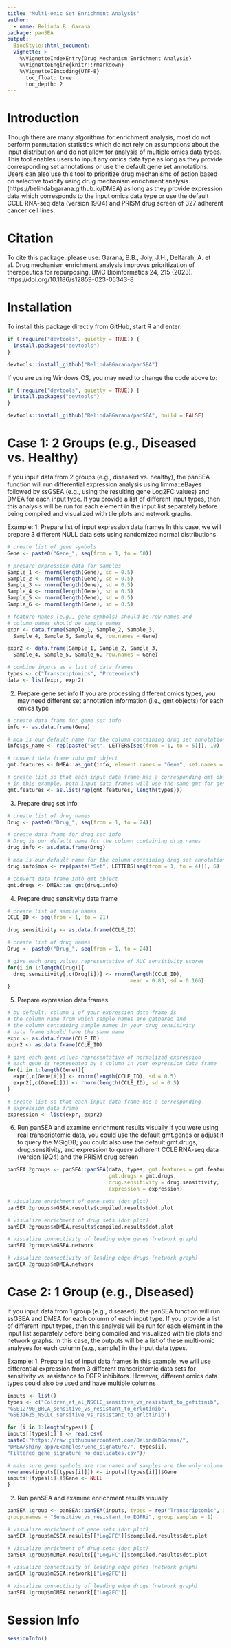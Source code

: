 ```yaml
---
title: "Multi-omic Set Enrichment Analysis"
author: 
  - name: Belinda B. Garana
package: panSEA
output:
  BiocStyle::html_document:
  vignette: >
    %\VignetteIndexEntry{Drug Mechanism Enrichment Analysis}
    %\VignetteEngine{knitr::rmarkdown}
    %\VignetteIEncoding{UTF-8}
      toc_float: true
      toc_depth: 2
---
```


# Introduction
Though there are many algorithms for enrichment analysis, most do not perform 
permutation statistics which do not rely on assumptions about the input 
distribution and do not allow for analysis of multiple omics data types. 
This tool enables users to input any omics data type as long as they provide 
corresponding set annotations or use the default gene set annotations. Users 
can also use this tool to prioritize drug mechanisms of action based on 
selective toxicity using drug mechanism enrichment analysis 
(https://belindabgarana.github.io/DMEA) as long as they provide expression 
data which corresponds to the input omics data type or use the default CCLE 
RNA-seq data (version 19Q4) and PRISM drug screen of 327 adherent cancer cell 
lines.

# Citation
To cite this package, please use:
Garana, B.B., Joly, J.H., Delfarah, A. et al. Drug mechanism enrichment analysis improves prioritization of therapeutics for repurposing. BMC Bioinformatics 24, 215 (2023). https://doi.org/10.1186/s12859-023-05343-8

# Installation
To install this package directly from GitHub, start R and enter:
```r
if (!require("devtools", quietly = TRUE)) {
  install.packages("devtools")
}

devtools::install_github("BelindaBGarana/panSEA")
```

If you are using Windows OS, you may need to change the code above to:
```r
if (!require("devtools", quietly = TRUE)) {
  install.packages("devtools")
}

devtools::install_github("BelindaBGarana/panSEA", build = FALSE)
```

# Case 1: 2 Groups (e.g., Diseased vs. Healthy)
If you input data from 2 groups (e.g., diseased vs. healthy), the panSEA 
function will run differential expression analysis using limma::eBayes 
followed by ssGSEA (e.g., using the resulting gene Log2FC values) and DMEA 
for each input type. If you provide a list of different input types, then this 
analysis will be run for each element in the input list separately before being 
compiled and visualized with tile plots and network graphs.

Example:
1. Prepare list of input expression data frames
In this case, we will prepare 3 different NULL data sets using randomized 
normal distributions
```r
# create list of gene symbols
Gene <- paste0("Gene_", seq(from = 1, to = 50))

# prepare expression data for samples
Sample_1 <- rnorm(length(Gene), sd = 0.5)
Sample_2 <- rnorm(length(Gene), sd = 0.5)
Sample_3 <- rnorm(length(Gene), sd = 0.5)
Sample_4 <- rnorm(length(Gene), sd = 0.5)
Sample_5 <- rnorm(length(Gene), sd = 0.5)
Sample_6 <- rnorm(length(Gene), sd = 0.5)

# feature names (e.g., gene symbols) should be row names and 
# column names should be sample names
expr <- data.frame(Sample_1, Sample_2, Sample_3, 
  Sample_4, Sample_5, Sample_6, row.names = Gene)

expr2 <- data.frame(Sample_1, Sample_2, Sample_3, 
  Sample_4, Sample_5, Sample_6, row.names = Gene)

# combine inputs as a list of data frames
types <- c("Transcriptomics", "Proteomics")
data <- list(expr, expr2)
```

2. Prepare gene set info
If you are processing different omics types, you may need different set 
annotation information (i.e., gmt objects) for each omics type
```r
# create data frame for gene set info
info <- as.data.frame(Gene)

# moa is our default name for the column containing drug set annotations
info$gs_name <- rep(paste("Set", LETTERS[seq(from = 1, to = 5)]), 10)

# convert data frame into gmt object
gmt.features <- DMEA::as_gmt(info, element.names = "Gene", set.names = "gs_name")

# create list so that each input data frame has a corresponding gmt object
# in this example, both input data frames will use the same gmt for gene sets
gmt.features <- as.list(rep(gmt.features, length(types)))
```

3. Prepare drug set info
```r
# create list of drug names
Drug <- paste0("Drug_", seq(from = 1, to = 24))

# create data frame for drug set info
# Drug is our default name for the column containing drug names
drug.info <- as.data.frame(Drug)

# moa is our default name for the column containing drug set annotations
drug.info$moa <- rep(paste("Set", LETTERS[seq(from = 1, to = 4)]), 6)

# convert data frame into gmt object
gmt.drugs <- DMEA::as_gmt(drug.info)
```

4. Prepare drug sensitivity data frame
```r
# create list of sample names
CCLE_ID <- seq(from = 1, to = 21)

drug.sensitivity <- as.data.frame(CCLE_ID)

# create list of drug names
Drug <- paste0("Drug_", seq(from = 1, to = 24))

# give each drug values representative of AUC sensitivity scores
for(i in 1:length(Drug)){
  drug.sensitivity[,c(Drug[i])] <- rnorm(length(CCLE_ID),
                                        mean = 0.83, sd = 0.166)
}
```

5. Prepare expression data frames
```r
# by default, column 1 of your expression data frame is
# the column name from which sample names are gathered and
# the column containing sample names in your drug sensitivity
# data frame should have the same name
expr <- as.data.frame(CCLE_ID)
expr2 <- as.data.frame(CCLE_ID)

# give each gene values representative of normalized expression
# each gene is represented by a column in your expression data frame
for(i in 1:length(Gene)){
  expr[,c(Gene[i])] <- rnorm(length(CCLE_ID), sd = 0.5)
  expr2[,c(Gene[i])] <- rnorm(length(CCLE_ID), sd = 0.5)
}

# create list so that each input data frame has a corresponding 
# expression data frame
expression <- list(expr, expr2)
```

6. Run panSEA and examine enrichment results visually
If you were using real transcriptomic data, you could use the default 
gmt.genes or adjust it to query the MSigDB; you could also use the default 
gmt.drugs, drug.sensitivity, and expression to query adherent CCLE RNA-seq data 
(version 19Q4) and the PRISM drug screen
```r
panSEA.2groups <- panSEA::panSEA(data, types, gmt.features = gmt.features, 
                                 gmt.drugs = gmt.drugs, 
                                 drug.sensitivity = drug.sensitivity, 
                                 expression = expression)

# visualize enrichment of gene sets (dot plot)
panSEA.2groups$mGSEA.results$compiled.results$dot.plot

# visualize enrichment of drug sets (dot plot)
panSEA.2groups$mDMEA.results$compiled.results$dot.plot

# visualize connectivity of leading edge genes (network graph)
panSEA.2groups$mGSEA.network

# visualize connectivity of leading edge drugs (network graph)
panSEA.2groups$mDMEA.network
```

# Case 2: 1 Group (e.g., Diseased)
If you input data from 1 group (e.g., diseased), the panSEA function will run 
ssGSEA and DMEA for each column of each input type. If you provide a list of 
different input types, then this analysis will be run for each element in the 
input list separately before being compiled and visualized with tile plots and 
network graphs. In this case, the outputs will be a list of these multi-omic 
analyses for each column (e.g., sample) in the input data types.

Example:
1. Prepare list of input data frames
In this example, we will use differential expression from 3 different
transcriptomic data sets for sensitivity vs. resistance to EGFR inhibitors. 
However, different omics data types could also be used and have multiple columns
```r
inputs <- list()
types <- c("Coldren_et_al_NSCLC_sensitive_vs_resistant_to_gefitinib",
"GSE12790_BRCA_sensitive_vs_resistant_to_erlotinib",
"GSE31625_NSCLC_sensitive_vs_resistant_to_erlotinib")

for (i in 1:length(types)) {
inputs[[types[i]]] <- read.csv(
paste0("https://raw.githubusercontent.com/BelindaBGarana/", 
"DMEA/shiny-app/Examples/Gene_signature/", types[i], 
"Filtered_gene_signature_no_duplicates.csv"))

# make sure gene symbols are row names and samples are the only column names
rownames(inputs[[types[i]]]) <- inputs[[types[i]]]$Gene
inputs[[types[i]]]$Gene <- NULL
}
```

2. Run panSEA and examine enrichment results visually
```r
panSEA.1group <- panSEA::panSEA(inputs, types = rep("Transcriptomic", 3), 
group.names = "Sensitive_vs_resistant_to_EGFRi", group.samples = 1)

# visualize enrichment of gene sets (dot plot)
panSEA.1group$mGSEA.results[["Log2FC"]]$compiled.results$dot.plot

# visualize enrichment of drug sets (dot plot)
panSEA.1group$mDMEA.results[["Log2FC"]]$compiled.results$dot.plot

# visualize connectivity of leading edge genes (network graph)
panSEA.1group$mGSEA.network[["Log2FC"]]

# visualize connectivity of leading edge drugs (network graph)
panSEA.1group$mDMEA.network[["Log2FC"]]
```

# Session Info
```r
sessionInfo()
```
